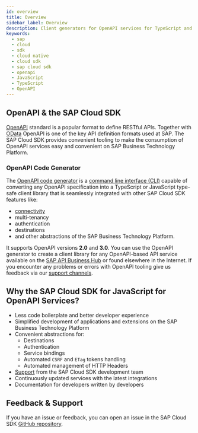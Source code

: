 ```yaml
---
id: overview
title: Overview
sidebar_label: Overview
description: Client generators for OpenAPI services for TypeScript and JavaScript
keywords:
  - sap
  - cloud
  - sdk
  - cloud native
  - cloud sdk
  - sap cloud sdk
  - openapi
  - JavaScript
  - TypeScript
  - OpenAPI
---
```


## OpenAPI & the SAP Cloud SDK

[OpenAPI](https://www.openapis.org/) standard is a popular format to define RESTful APIs.
Together with [OData](../odata/overview.mdx) OpenAPI is one of the key API definition formats used at SAP.
The SAP Cloud SDK provides convenient tooling to make the consumption of OpenAPI services easy and convenient on SAP Business Technology Platform.

### OpenAPI Code Generator

The [OpenAPI code generator](generate-openapi-client.mdx) is a [command line interface (CLI)](generate-openapi-client.mdx#options-of-the-openapi-cli) capable of converting any OpenAPI specification into a TypeScript or JavaScript type-safe client library that is seamlessly integrated with other SAP Cloud SDK features like:

- [connectivity](../connectivity/destination.mdx)
- multi-tenancy
- authentication
- destinations
- and other abstractions of the SAP Business Technology Platform.

It supports OpenAPI versions **2.0** and **3.0**.
You can use the OpenAPI generator to create a client library for any OpenAPI-based API service available on the [SAP API Business Hub](https://api.sap.com/) or found elsewhere in the Internet.
If you encounter any problems or errors with OpenAPI tooling give us feedback via our [support channels](/docs/overview/get-support).

## Why the SAP Cloud SDK for JavaScript for OpenAPI Services?

- Less code boilerplate and better developer experience
- Simplified development of applications and extensions on the SAP Business Technology Platform
- Convenient abstractions for:
  - Destinations
  - Authentication
  - Service bindings
  - Automated `CSRF` and `ETag` tokens handling
  - Automated management of HTTP Headers
- [Support](https://github.com/SAP/cloud-sdk-js/issues/new/choose) from the SAP Cloud SDK development team
- Continuously updated services with the latest integrations
- Documentation for developers written by developers

## Feedback & Support

If you have an issue or feedback, you can open an issue in the SAP Cloud SDK [GitHub repository](https://github.com/SAP/cloud-sdk-js/issues/new/choose).
